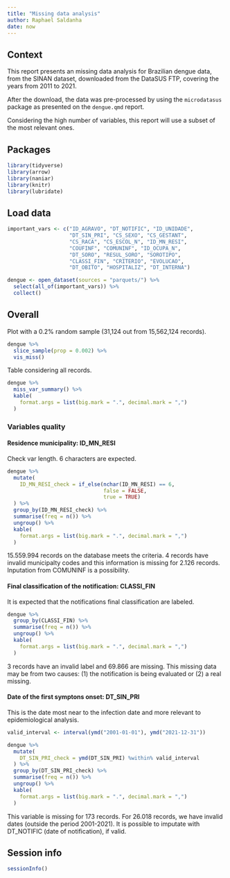 ```yaml
---
title: "Missing data analysis"
author: Raphael Saldanha
date: now
---
```


## Context

This report presents an missing data analysis for Brazilian dengue data, from the SINAN dataset, downloaded from the DataSUS FTP, covering the years from 2011 to 2021.

After the download, the data was pre-processed by using the `microdatasus` package as presented on the `dengue.qmd` report.

Considering the high number of variables, this report will use a subset of the most relevant ones.

## Packages

```r
library(tidyverse)
library(arrow)
library(naniar)
library(knitr)
library(lubridate)
```

## Load data

```r
important_vars <- c("ID_AGRAVO", "DT_NOTIFIC", "ID_UNIDADE",
                    "DT_SIN_PRI", "CS_SEXO", "CS_GESTANT",
                    "CS_RACA", "CS_ESCOL_N", "ID_MN_RESI",
                    "COUFINF", "COMUNINF", "ID_OCUPA_N",
                    "DT_SORO", "RESUL_SORO", "SOROTIPO", 
                    "CLASSI_FIN", "CRITERIO", "EVOLUCAO",
                    "DT_OBITO", "HOSPITALIZ", "DT_INTERNA")

dengue <- open_dataset(sources = "parquets/") %>%
  select(all_of(important_vars)) %>%
  collect()
```

## Overall

Plot with a 0.2% random sample (31,124 out from 15,562,124 records).

```r
dengue %>%
  slice_sample(prop = 0.002) %>%
  vis_miss()
```

Table considering all records.

```r
dengue %>% 
  miss_var_summary() %>%
  kable(
    format.args = list(big.mark = ".", decimal.mark = ",")
  )
```

### Variables quality

#### Residence municipality: ID_MN_RESI

Check var length. 6 characters are expected.

```r
dengue %>%
  mutate(
    ID_MN_RESI_check = if_else(nchar(ID_MN_RESI) == 6, 
                               false = FALSE,
                               true = TRUE)
  ) %>%
  group_by(ID_MN_RESI_check) %>%
  summarise(freq = n()) %>%
  ungroup() %>%
  kable(
    format.args = list(big.mark = ".", decimal.mark = ",")
  )


```

15.559.994 records on the database meets the criteria. 4 records have invalid municipalty codes and this information is missing for 2.126 records. Inputation from COMUNINF is a possibility.

#### Final classification of the notification: CLASSI_FIN

It is expected that the notifications final classification are labeled.

```r
dengue %>%
  group_by(CLASSI_FIN) %>%
  summarise(freq = n()) %>%
  ungroup() %>%
  kable(
    format.args = list(big.mark = ".", decimal.mark = ",")
  )
```

3 records have an invalid label and 69.866 are missing. This missing data may be from two causes: (1) the notification is being evaluated or (2) a real missing.

#### Date of the first symptons onset: DT_SIN_PRI

This is the date most near to the infection date and more relevant to epidemiological analysis.

```r
valid_interval <- interval(ymd("2001-01-01"), ymd("2021-12-31"))

dengue %>%
  mutate(
    DT_SIN_PRI_check = ymd(DT_SIN_PRI) %within% valid_interval
  ) %>%
  group_by(DT_SIN_PRI_check) %>%
  summarise(freq = n()) %>%
  ungroup() %>%
  kable(
    format.args = list(big.mark = ".", decimal.mark = ",")
  )
```

This variable is missing for 173 records. For 26.018 records, we have invalid dates (outside the period 2001-2021). It is possible to imputate with DT_NOTIFIC (date of notification), if valid.

## Session info

```r
sessionInfo()
```
